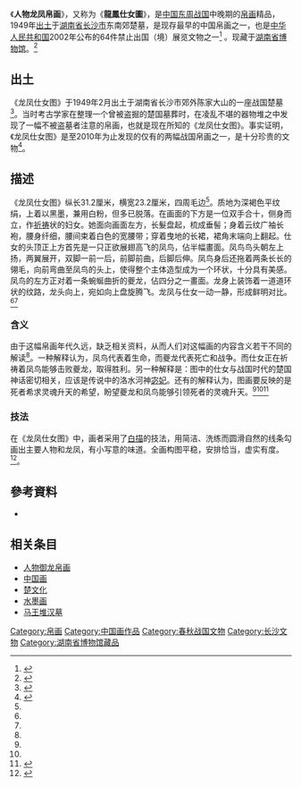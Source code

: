 {{禁止出国(境)展览文物 |
名称 = 人物龙凤帛画 |
图片 = [[File:Silk_Painting_of_a_Lady,_Phoenix_and_Dragon.jpg|200px]]|
时代 = [[战国|战国]]中晚期 |
出土 = [[湖南省|湖南省]][[长沙市|长沙市]]（1949年）|
现藏 = [[湖南省博物馆|湖南省博物馆]] |
登录 = 2002年 |
}}
《'''人物龙凤帛画'''》，又称为《'''龍鳳仕女圖'''》，是[[中国|中国]][[东周|东周]][[战国|战国]]中晚期的[[帛画|帛画]]精品，1949年[[出土|出土]]于[[湖南省|湖南省]][[长沙市|长沙市]]东南郊楚墓，是现存最早的中国帛画之一，也是[[中华人民共和国|中华人民共和国]]2002年公布的64件禁止出国（境）展览文物之一<ref>{{cite web|title=国家文物局发出通知  首批一级文物禁止出国（境）展览|url=http://www.wenbao.net/html/whyichan/64th/64SHOU.htm|publisher=中国历史文化遗产保护网|accessdate=2014-03-11|archive-date=2009-08-04|archive-url=https://web.archive.org/web/20090804234520/http://www.wenbao.net/html/whyichan/64th/64SHOU.htm|dead-url=no}}</ref> 。现藏于[[湖南省博物馆|湖南省博物馆]]。<ref>{{Cite web |url=http://www.8mhh.com/2009/0520/1196.html |title=东周 龙凤仕女图 帛画 湖南省博物馆藏 |accessdate=2010-07-19 |archive-date=2010-05-11 |archive-url=https://web.archive.org/web/20100511082357/http://www.8mhh.com/2009/0520/1196.html |dead-url=yes }}</ref>

==出土==
《龙凤仕女图》于1949年2月出土于湖南省长沙市郊外陈家大山的一座战国楚墓<ref name="ldmh">{{cite book| url =http://news.xinhuanet.com/shuhua/2006-01/10/content_4033967.htm | title = 历代名画—帛画龙凤仕女图 | publisher =新华网 | accessdate=2010-07-18 }}</ref>。当时考古学家在整理一个曾被盗掘的楚国墓葬时，在凌乱不堪的器物堆之中发现了一幅不被盗墓者注意的帛画，也就是现在所知的《龙凤仕女图》。事实证明，《龙凤仕女图》是至2010年为止发现的仅有的两幅战国帛画之一，是十分珍贵的文物<ref name="wssl">{{cite book| title = 《中国绘画——无声诗里诵千秋》 |author =庄嘉怡，聂崇正 | publisher =五洲传播出版社 | year = |isbn = 7-80113-715-9 }}</ref>。

==描述==
《龙凤仕女图》纵长31.2厘米，横宽23.2厘米，四周毛边<ref name="ldmh"/>。质地为深褐色平纹绢，上着以黑墨，兼用白粉，但多已脱落。在画面的下方是一位双手合十，侧身而立，作[[祈祷|祈祷]]状的妇女。她面向画面左方，长髮盘起，梳成垂髻；身着云纹广袖长袍，腰身纤细，腰间束着白色的宽腰带；穿着曳地的长裙，裙角末端向上翻起。仕女的头顶正上方首先是一只正欲展翅高飞的凤鸟，佔半幅畫面。凤鸟鸟头朝左上扬，两翼展开，双脚一前一后，前脚前曲，后脚后伸。凤鸟身后还拖着两条长长的翎毛，向前弯曲至凤鸟的头上，使得整个主体造型成为一个环状，十分具有美感。凤鸟的左方正对着一条蜿蜒曲折的夔龙，佔四分之一畫面。龙身上装饰着一道道环状的纹路，龙头向上，宛如向上盘旋腾飞。龙凤与仕女一动一静，形成鲜明对比。<ref name="ldmh"/><ref name="wssl"/>

===含义===
由于这幅帛画年代久远，缺乏相关资料，从而人们对这幅画的内容含义若干不同的解读<ref name="wssl"/>。一种解释认为，凤鸟代表着生命，而夔龙代表死亡和战争。而仕女正在祈祷着凤鸟能够击败夔龙，取得胜利。另一种解释是：图中的仕女与战国时代的楚国神话密切相关，应该是传说中的洛水河神[[宓妃|宓妃]]。还有的解释认为，图画要反映的是死者希求灵魂升天的希望，盼望夔龙和凤鸟能够引领死者的灵魂升天。<ref name="wssl"/><ref name="ldmh"/><ref>{{cite book | title = 《中囯古代审美文化论·第 3 卷》|author = 吳中杰, 张岩冰, 马驰, 王振复 | publisher = 上海古籍出版社 | year = 2003 | isbn =7-5325-3227-5}}</ref>

===技法===
在《龙凤仕女图》中，画者采用了[[白描|白描]]的技法，用简洁、洗练而圆滑自然的线条勾画出主要人物和龙凤，有小写意的味道。全画构图平稳，安排恰当，虚实有度。<ref name="lj">{{cite book| title = 《中国画语言与表达——学院派中国画教程》|author =李峻 | publisher =广西美术出版社 | year =2002 |isbn = 978-7-806-74201-3 }}</ref>。

==參考資料==

<references/>
*{{zh}}{{cite web |url=http://www.wenbao.net/html/whyichan/64th/57renwulongfengbohua.htm |title=人物龙凤帛画</span> |publisher=中國歷史文化遺產保護網 |date= |accessdate=2009-04-25 |archive-date=2018-10-04 |archive-url=https://web.archive.org/web/20181004032153/http://www.wenbao.net/html/whyichan/64th/57renwulongfengbohua.htm |dead-url=no }}

==相关条目==
*[[人物御龙帛画|人物御龙帛画]]
*[[中国画|中国画]]
*[[楚文化|楚文化]]
*[[水墨画|水墨画]]
*[[马王堆汉墓|马王堆汉墓]]
{{禁止出境展览文物索引}}

[[Category:帛画|Category:帛画]]
[[Category:中国画作品|Category:中国画作品]]
[[Category:春秋战国文物|Category:春秋战国文物]]
[[Category:长沙文物|Category:长沙文物]]
[[Category:湖南省博物馆藏品|Category:湖南省博物馆藏品]]